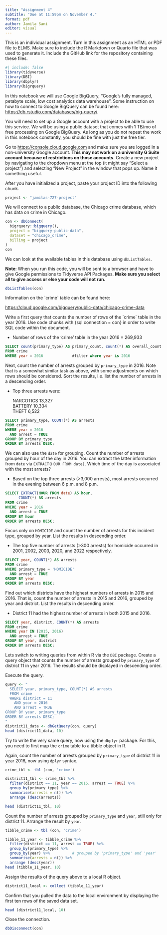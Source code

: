 ```yaml
---
title: "Assignment 4"
subtitle: "Due at 11:59pm on November 4."
format: pdf
author: Jamila Sani
editor: visual
---
```


This is an individual assignment. Turn in this assignment as an HTML or PDF file to ELMS. Make sure to include the R Markdown or Quarto file that was used to generate it. Include the GitHub link for the repository containing these files.

```r
#| include: false 
library(tidyverse)
library(DBI)
library(dbplyr)
library(bigrquery)
```

In this notebook we will use Google BigQuery, "Google's fully managed, petabyte scale, low cost analytics data warehouse". Some instruction on how to connect to Google BigQuery can be found here: <https://db.rstudio.com/databases/big-query/>.

You will need to set up a Google account with a project to be able to use this service. We will be using a public dataset that comes with 1 TB/mo of free processing on Google BigQuery. As long as you do not repeat the work in this notebook constantly, you should be fine with just the free tier.

Go to <https://console.cloud.google.com> and make sure you are logged in a non-university Google account. **This may not work on a university G Suite account because of restrictions on those accounts.** Create a new project by navigating to the dropdown menu at the top (it might say "Select a project") and selecting "New Project" in the window that pops up. Name it something useful.

After you have initialized a project, paste your project ID into the following chunk.

```r
project <- "jamilas-727-project"
```

We will connect to a public database, the Chicago crime database, which has data on crime in Chicago.

```r
con <- dbConnect(
  bigrquery::bigquery(),
  project = "bigquery-public-data",
  dataset = "chicago_crime",
  billing = project
)
con
```

We can look at the available tables in this database using `dbListTables`.

**Note**: When you run this code, you will be sent to a browser and have to give Google permissions to Tidyverse API Packages. **Make sure you select all to give access or else your code will not run.**

```r
dbListTables(con)
```

Information on the \`crime\` table can be found here:

<https://cloud.google.com/bigquery/public-data/chicago-crime-data>

Write a first query that counts the number of rows of the \`crime\` table in the year 2016. Use code chunks with {sql connection = con} in order to write SQL code within the document.

-   Number of rows of the 'crime' table in the year 2016 = 269,933

```sql

SELECT count(primary_type) AS primary_count, count(*) AS overall_count -- counting non-missing primary count and overall
FROM crime 
WHERE year = 2016             #filter where year is 2016
```

Next, count the number of arrests grouped by `primary_type` in 2016. Note that is a somewhat similar task as above, with some adjustments on which rows should be considered. Sort the results, i.e. list the number of arrests in a descending order.

-   Top three arrests were:

    NARCOTICS 13,327\
    BATTERY 10,334\
    THEFT 6,522

```sql

SELECT primary_type, COUNT(*) AS arrests
FROM crime 
WHERE year = 2016
  AND arrest = TRUE
GROUP BY primary_type
ORDER BY arrests DESC;
```

We can also use the `date` for grouping. Count the number of arrests grouped by hour of the day in 2016. You can extract the latter information from `date` via `EXTRACT(HOUR FROM date)`. Which time of the day is associated with the most arrests?

-   Based on the top three arrests (\>3,000 arrests), most arrests occurred in the evening between 6 p.m. and 8 p.m.

```sql
SELECT EXTRACT(HOUR FROM date) AS hour, 
      COUNT(*) AS arrests
FROM crime 
WHERE year = 2016
  AND arrest = TRUE
GROUP BY hour
ORDER BY arrests DESC;
```

Focus only on `HOMICIDE` and count the number of arrests for this incident type, grouped by year. List the results in descending order.

-   The top five number of arrests (\>300 arrests) for homicide occurred in 2001, 2002, 2003, 2020, and 2022 respectively.

```sql
SELECT year, COUNT(*) AS arrests
FROM crime 
WHERE primary_type = 'HOMICIDE'
  AND arrest = TRUE
GROUP BY year 
ORDER BY arrests DESC;
```

Find out which districts have the highest numbers of arrests in 2015 and 2016. That is, count the number of arrests in 2015 and 2016, grouped by year and district. List the results in descending order.

-   District 11 had the highest number of arrests in both 2015 and 2016.

```sql
SELECT year, district, COUNT(*) AS arrests
FROM crime 
WHERE year IN (2015, 2016)
  AND arrest = TRUE
GROUP BY year, district
ORDER BY arrests DESC;
```

Lets switch to writing queries from within R via the `DBI` package. Create a query object that counts the number of arrests grouped by `primary_type` of district 11 in year 2016. The results should be displayed in descending order.

Execute the query.

```r
query <- "
  SELECT year, primary_type, COUNT(*) AS arrests
  FROM crime 
  WHERE district = 11
    AND year = 2016
    AND arrest = TRUE
GROUP BY year, primary_type 
ORDER BY arrests DESC;
"
district11_data <- dbGetQuery(con, query) 
head (district11_data, 10)
```

Try to write the very same query, now using the `dbplyr` package. For this, you need to first map the `crime` table to a tibble object in R.

Again, count the number of arrests grouped by `primary_type` of district 11 in year 2016, now using `dplyr` syntax.

```r
crime_tbl <- tbl (con, 'crime')

district11_tbl <- crime_tbl %>% 
  filter(district == 11, year == 2016, arrest == TRUE) %>%
  group_by(primary_type) %>% 
  summarise(arrests = n()) %>%
  arrange (desc(arrests))

head (district11_tbl, 10)

```

Count the number of arrests grouped by `primary_type` and `year`, still only for district 11. Arrange the result by `year`.

```r
tibble_crime <- tbl (con, 'crime')

tibble_11_year <- tibble_crime %>% 
  filter(district == 11, arrest == TRUE) %>%
  group_by(primary_type) %>%
  group_by(year) %>%          # grouped by 'primary_type' and 'year'
  summarise(arrests = n()) %>%
  arrange (desc(year))
head (tibble_11_year, 10)
```

Assign the results of the query above to a local R object.

```r
district11_local <- collect (tibble_11_year) 

```

Confirm that you pulled the data to the local environment by displaying the first ten rows of the saved data set.

```r
head (district11_local, 10)
```

Close the connection.

```r
dbDisconnect(con)
```

